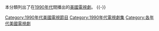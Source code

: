 {{Portal box|美國|電視}}
本分類列出了在[[1990年代|1990年代]]間播出的[[美國|美國]][[電視劇|電視劇]]。
{{-}}
{{catAZ}}

[[Category:1990年代美國電視節目|Category:1990年代美國電視節目]]
[[Category:1990年代電視劇集|Category:1990年代電視劇集]]
[[Category:各年代美國電視劇|Category:各年代美國電視劇]]